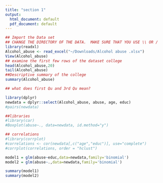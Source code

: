 ```yaml
---
title: "section 1"
output:
  html_document: default
  pdf_document: default
---
```

```r
## Import the Data set
## CHANGE THE DIRECTORY OF THE DATA.  MAKE SURE THAT YOU USE \\ OR / 
library(readxl)
Alcohol_abuse <- read_excel("~/Downloads/Alcohol abuse .xlsx")
View(Alcohol_abuse)
## examine the first few rows of the dataset college
head(Alcohol_abuse,20)
tail(Alcohol_abuse)
##Descriptive summary of the college
summary(Alcohol_abuse)

## what does first Qu and 3rd Qu mean?

library(dplyr)
newdata = dplyr::select(Alcohol_abuse, abuse, age, educ) 
#pairs(newdata)

##libraries
#library(car)
#Boxplot(abuse~., data=newdata, id.method="y")

## correlations
#library(corrplot)
#correlations <- cor(newdata[,c("age","educ")], use="complete")
#corrplot(correlations, order = "hclust")

model1 = glm(abuse~educ,data=newdata,family='binomial')
model2 = glm(abuse~.,data=newdata,family='binomial')

summary(model1)
summary(model2)
```

